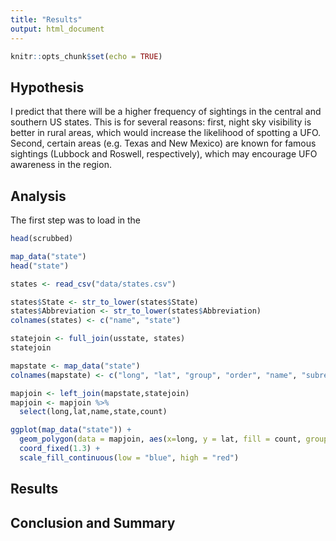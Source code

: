 ```yaml
---
title: "Results"
output: html_document
---
```


```r
knitr::opts_chunk$set(echo = TRUE)
```

## Hypothesis

I predict that there will be a higher frequency of sightings in the central and southern US states. This is for several reasons: first, night sky visibility is better in rural areas, which would increase the likelihood of spotting a UFO. Second, certain areas (e.g. Texas and New Mexico) are known for famous sightings (Lubbock and Roswell, respectively), which may encourage UFO awareness in the region.

## Analysis

The first step was to load in the 

```r
head(scrubbed)
```



```r
map_data("state")
head("state")
```


```r
states <- read_csv("data/states.csv")
```


```r
states$State <- str_to_lower(states$State)
states$Abbreviation <- str_to_lower(states$Abbreviation)
colnames(states) <- c("name", "state")
```

```r
statejoin <- full_join(usstate, states)
statejoin
```

```r
mapstate <- map_data("state")
colnames(mapstate) <- c("long", "lat", "group", "order", "name", "subregion")

mapjoin <- left_join(mapstate,statejoin)
mapjoin <- mapjoin %>% 
  select(long,lat,name,state,count)
```

```r
ggplot(map_data("state")) + 
  geom_polygon(data = mapjoin, aes(x=long, y = lat, fill = count, group = name)) + 
  coord_fixed(1.3) +
  scale_fill_continuous(low = "blue", high = "red")
```


## Results


## Conclusion and Summary
